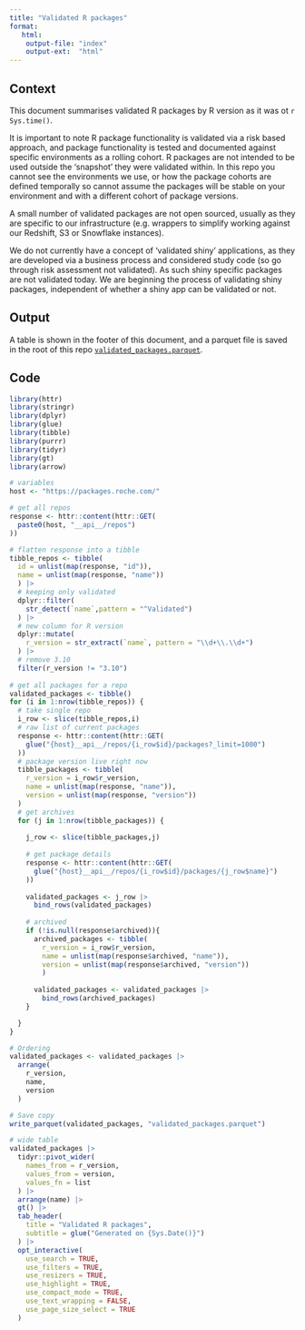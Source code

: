 ```yaml
---
title: "Validated R packages"
format:
   html: 
    output-file: "index"
    output-ext:  "html"
---
```


## Context

This document summarises validated R packages by R version as it was ot 
`r Sys.time()`.

It is important to note R package functionality is validated via a risk based 
approach, and package functionality is tested and documented against specific
environments as a rolling cohort. R packages are not intended to be used 
outside the 'snapshot' they were validated within. In this repo you cannot see the environments we use, or how the 
package cohorts are defined temporally so cannot assume the packages will be stable on your environment and with a different cohort of package versions.

A small number of validated packages are not open sourced, usually as they are specific to our infrastructure (e.g. wrappers to simplify working against our Redshift, S3 or Snowflake instances).

We do not currently have a concept of 'validated shiny' applications, as they are 
developed via a business process and considered study code (so go through risk assessment not validated). As such shiny 
specific packages are not validated today. We are beginning the process of 
validating shiny packages, independent of whether a shiny app can be validated or not.

## Output

A table is shown in the footer of this document, and a parquet file is saved in the root of this repo [`validated_packages.parquet`](validated_packages.parquet).

## Code

```r
library(httr)
library(stringr)
library(dplyr)
library(glue)
library(tibble)
library(purrr)
library(tidyr)
library(gt)
library(arrow)
```

```r

# variables
host <- "https://packages.roche.com/"

# get all repos
response <- httr::content(httr::GET(
  paste0(host, "__api__/repos")
))

# flatten response into a tibble
tibble_repos <- tibble(
  id = unlist(map(response, "id")),
  name = unlist(map(response, "name"))
  ) |>
  # keeping only validated
  dplyr::filter(
    str_detect(`name`,pattern = "^Validated")
  ) |>
  # new column for R version
  dplyr::mutate(
    r_version = str_extract(`name`, pattern = "\\d+\\.\\d+")
  ) |>
  # remove 3.10
  filter(r_version != "3.10")
  
# get all packages for a repo
validated_packages <- tibble()
for (i in 1:nrow(tibble_repos)) {
  # take single repo
  i_row <- slice(tibble_repos,i)
  # raw list of current packages
  response <- httr::content(httr::GET(
    glue("{host}__api__/repos/{i_row$id}/packages?_limit=1000")
  ))
  # package version live right now
  tibble_packages <- tibble(
    r_version = i_row$r_version,
    name = unlist(map(response, "name")),
    version = unlist(map(response, "version"))
  ) 
  # get archives
  for (j in 1:nrow(tibble_packages)) {
    
    j_row <- slice(tibble_packages,j)
    
    # get package details
    response <- httr::content(httr::GET(
      glue("{host}__api__/repos/{i_row$id}/packages/{j_row$name}")
    ))
    
    validated_packages <- j_row |>
      bind_rows(validated_packages)
    
    # archived
    if (!is.null(response$archived)){
      archived_packages <- tibble(
        r_version = i_row$r_version,
        name = unlist(map(response$archived, "name")),
        version = unlist(map(response$archived, "version"))
        ) 
      
      validated_packages <- validated_packages |>
        bind_rows(archived_packages)
    }

  }
}

# Ordering
validated_packages <- validated_packages |>
  arrange(
    r_version,
    name,
    version
  )

# Save copy
write_parquet(validated_packages, "validated_packages.parquet")

# wide table
validated_packages |>
  tidyr::pivot_wider(
    names_from = r_version,
    values_from = version,
    values_fn = list
  ) |>
  arrange(name) |>
  gt() |>
  tab_header(
    title = "Validated R packages",
    subtitle = glue("Generated on {Sys.Date()}")
  ) |>
  opt_interactive(
    use_search = TRUE,
    use_filters = TRUE,
    use_resizers = TRUE,
    use_highlight = TRUE,
    use_compact_mode = TRUE,
    use_text_wrapping = FALSE,
    use_page_size_select = TRUE
  )



```
